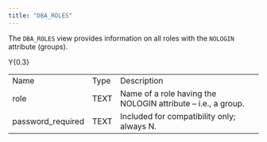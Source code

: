 ```yaml
---
title: "DBA_ROLES"
---
```


The `DBA_ROLES` view provides information on all roles with the `NOLOGIN` attribute (groups).

<div class="tabularcolumns">

Y{0.3}

</div>

|                    |      |                                                              |
| ------------------ | ---- | ------------------------------------------------------------ |
| Name               | Type | Description                                                  |
| role               | TEXT | Name of a role having the NOLOGIN attribute – i.e., a group. |
| password_required | TEXT | Included for compatibility only; always N.                   |
